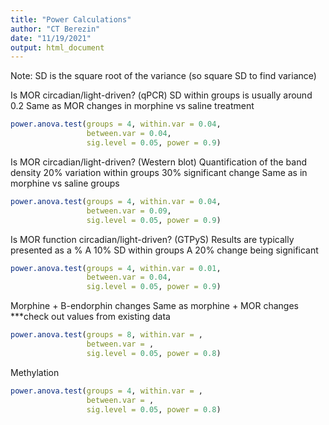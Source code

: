 ```yaml
---
title: "Power Calculations"
author: "CT Berezin"
date: "11/19/2021"
output: html_document
---
```


Note: SD is the square root of the variance (so square SD to find variance)

Is MOR circadian/light-driven? (qPCR)
SD within groups is usually around 0.2
Same as MOR changes in morphine vs saline treatment
```r
power.anova.test(groups = 4, within.var = 0.04,
                 between.var = 0.04,
                 sig.level = 0.05, power = 0.9)
```

Is MOR circadian/light-driven? (Western blot)
Quantification of the band density
20% variation within groups
30% significant change
Same as in morphine vs saline groups
```r
power.anova.test(groups = 4, within.var = 0.04,
                 between.var = 0.09,
                 sig.level = 0.05, power = 0.9)
```

Is MOR function circadian/light-driven? (GTPyS)
Results are typically presented as a %
A 10% SD within groups
A 20% change being significant
```r
power.anova.test(groups = 4, within.var = 0.01,
                 between.var = 0.04,
                 sig.level = 0.05, power = 0.9)
```


Morphine + B-endorphin changes
Same as morphine + MOR changes
***check out values from existing data
```r
power.anova.test(groups = 8, within.var = ,
                 between.var = ,
                 sig.level = 0.05, power = 0.8)
```




Methylation

```r
power.anova.test(groups = 4, within.var = ,
                 between.var = ,
                 sig.level = 0.05, power = 0.8)
```
